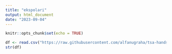 ---
title: "ekspolari"
output: html_document
date: "2023-09-04"
---

```{r setup, include=FALSE}
knitr::opts_chunk$set(echo = TRUE)
```

```{r}
df <- read.csv("https://raw.githubusercontent.com/alfanugraha/tsa-handson/master/churn-bigml-20.csv", header = T, sep=",")
str(df)
```










